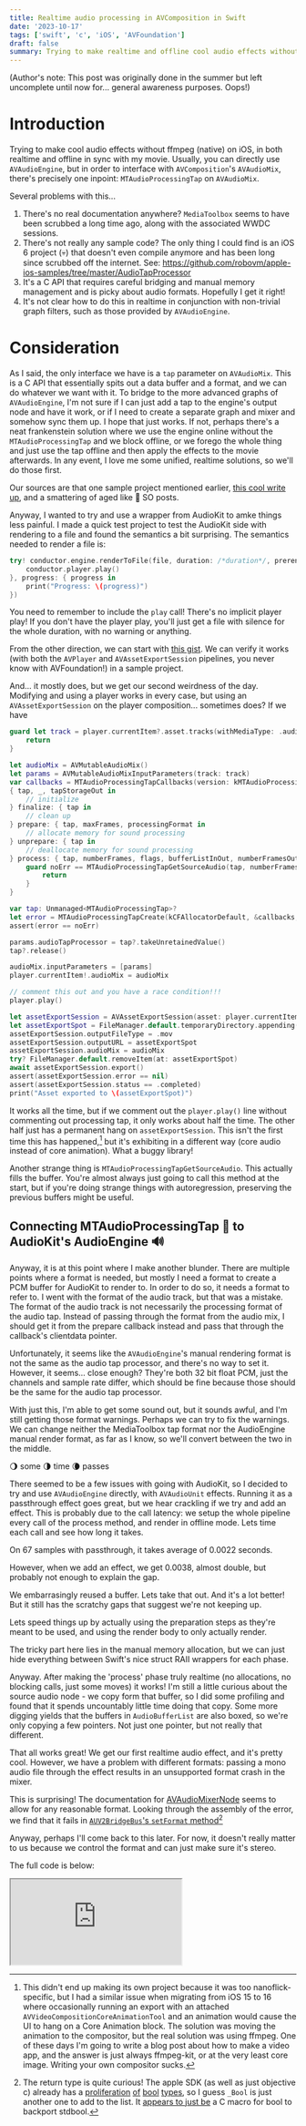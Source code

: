 ```yaml
---
title: Realtime audio processing in AVComposition in Swift
date: '2023-10-17'
tags: ['swift', 'c', 'iOS', 'AVFoundation']
draft: false
summary: Trying to make realtime and offline cool audio effects without ffmpeg on iOS. Did someone say undocumented C APIs? I wish they didn't!
---
```


(Author's note: This post was originally done in the summer but left uncomplete until now for... general awareness purposes. Oops!)

# Introduction

Trying to make cool audio effects without ffmpeg (native) on iOS, in both realtime and offline in sync with my movie.
Usually, you can directly use `AVAudioEngine`, but in order to interface with `AVComposition`'s `AVAudioMix`, there's precisely one inpoint: `MTAudioProcessingTap` on `AVAudioMix`.

Several problems with this...
1) There's no real documentation anywhere? `MediaToolbox` seems to have been scrubbed a long
time ago, along with the associated WWDC sessions.
2) There's not really any sample code? The only thing I could find is an iOS 6 project (💀)
that doesn't even compile anymore and has been long since scrubbed off the internet. See: https://github.com/robovm/apple-ios-samples/tree/master/AudioTapProcessor
3) It's a C API that requires careful bridging and manual memory management and is picky about audio formats.
Hopefully I get it right!
4) It's not clear how to do this in realtime in conjunction with non-trivial graph filters,
such as those provided by `AVAudioEngine`.

[^1]: This didn't end up making its own project because it was too nanoflick-specific,
but I had a similar issue when migrating from iOS 15 to 16 where occasionally running an export with an attached
`AVVideoCompositionCoreAnimationTool` and an animation would cause the UI to hang on a Core Animation block.
The solution was moving the animation to the compositor, but the real solution was using ffmpeg.
One of these days I'm going to write a blog post about how to make a video app, and the answer is just always ffmpeg-kit,
or at the very least core image.
Writing your own compositor sucks.

# Consideration

As I said, the only interface we have is a `tap` parameter on `AVAudioMix`.
This is a C API that essentially spits out a data buffer and a format, and we can do whatever we want with it.
To bridge to the more advanced graphs of `AVAudioEngine`,
I'm not sure if I can just add a tap to the engine's output node and have it work, or if I need to create a separate graph and
mixer and somehow sync them up. I hope that just works. If not, perhaps there's a neat frankenstein
solution where we use the engine online without the `MTAudioProcessingTap` and we block offline, or
we forego the whole thing and just use the tap offline and then apply the effects to the movie
afterwards. In any event, I love me some unified, realtime solutions, so we'll do those first.

Our sources are that one sample project mentioned earlier, [this cool write up](https://chritto.wordpress.com/2013/01/07/processing-avplayers-audio-with-mtaudioprocessingtap/),
and a smattering of aged like 🧀 SO posts.

Anyway, I wanted to try and use a wrapper from AudioKit to amke things less painful.
I made a quick test project to test the AudioKit side with rendering to a file and found the semantics a bit surprising.
The semantics needed to render a file is:
```swift
try! conductor.engine.renderToFile(file, duration: /*duration*/, prerender: {
    conductor.player.play()
}, progress: { progress in
    print("Progress: \(progress)")
})
```

You need to remember to include the `play` call! There's no implicit player play! If you don't have the player play, you'll just get a file with silence for the whole duration,
with no warning or anything.

From the other direction, we can start with [this gist](https://gist.github.com/Ridwy/025eb9318342cdd35fea1f412fde1067).
We can verify it works (with both the `AVPlayer` and `AVAssetExportSession` pipelines, you never know with AVFoundation!)
in a sample project.

And... it mostly does, but we get our second weirdness of the day. Modifying and using a player works in every case,
but using an `AVAssetExportSession` on the player composition... sometimes does?
If we have

```swift
guard let track = player.currentItem?.asset.tracks(withMediaType: .audio).first else {
    return
}

let audioMix = AVMutableAudioMix()
let params = AVMutableAudioMixInputParameters(track: track)
var callbacks = MTAudioProcessingTapCallbacks(version: kMTAudioProcessingTapCallbacksVersion_0, clientInfo: nil)
{ tap, _, tapStorageOut in
    // initialize
} finalize: { tap in
    // clean up
} prepare: { tap, maxFrames, processingFormat in
    // allocate memory for sound processing
} unprepare: { tap in
    // deallocate memory for sound processing
} process: { tap, numberFrames, flags, bufferListInOut, numberFramesOut, flagsOut in
    guard noErr == MTAudioProcessingTapGetSourceAudio(tap, numberFrames, bufferListInOut, flagsOut, nil, numberFramesOut) else {
        return
    }
}

var tap: Unmanaged<MTAudioProcessingTap>?
let error = MTAudioProcessingTapCreate(kCFAllocatorDefault, &callbacks, kMTAudioProcessingTapCreationFlag_PreEffects, &tap)
assert(error == noErr)

params.audioTapProcessor = tap?.takeUnretainedValue()
tap?.release()

audioMix.inputParameters = [params]
player.currentItem!.audioMix = audioMix

// comment this out and you have a race condition!!!
player.play()

let assetExportSession = AVAssetExportSession(asset: player.currentItem!.asset, presetName: AVAssetExportPresetHighestQuality)!
let assetExportSpot = FileManager.default.temporaryDirectory.appending(path: "exportBoy.mov")
assetExportSession.outputFileType = .mov
assetExportSession.outputURL = assetExportSpot
assetExportSession.audioMix = audioMix
try? FileManager.default.removeItem(at: assetExportSpot)
await assetExportSession.export()
assert(assetExportSession.error == nil)
assert(assetExportSession.status == .completed)
print("Asset exported to \(assetExportSpot)")
```

It works all the time, but if we comment out the `player.play()` line without
commenting out processing tap, it only works about half the time. The other half just has a permanent hang on
`assetExportSession`. This isn't the first time this has happened,[^1] but it's exhibiting in a different way
(core audio instead of core animation). What a buggy library!

Another strange thing is `MTAudioProcessingTapGetSourceAudio`.
This actually fills the buffer. You're almost always just going to call this method at the start, but if
you're doing strange things with autoregression, preserving the previous buffers might be useful.

## Connecting MTAudioProcessingTap 🚰 to AudioKit's AudioEngine 🔊
Anyway, it is at this point where I make another blunder.
There are multiple points where a format is needed, but mostly I need a format to create a PCM buffer for 
AudioKit to render to. In order to do so, it needs a format to refer to. I went with the format of the
audio track, but that was a mistake. The format of the audio track is not necessarily the processing format of the
audio tap. Instead of passing through the format from the audio mix, I should get it from the prepare callback instead
and pass that through the callback's clientdata pointer.

Unfortunately, it seems like the `AVAudioEngine`'s manual rendering format is not the same as the audio tap processor,
and there's no way to set it. However, it seems... close enough? They're both 32 bit float PCM,
just the channels and sample rate differ, which should be fine because those should be the same for the audio tap processor.

With just this, I'm able to get some sound out, but it sounds awful, and I'm still getting those format warnings.
Perhaps we can try to fix the warnings.
We can change neither the MediaToolbox tap format nor the AudioEngine manual render format, as far as I know,
so we'll convert between the two in the middle.

🌖 some 🌗 time 🌘 passes

There seemed to be a few issues with going with AudioKit, so I decided to try and use `AVAudioEngine` directly, with `AVAudioUnit` effects.
Running it as a passthrough effect goes great, but we hear crackling if we try and add an effect.
This is probably due to the call latency: we setup the whole pipeline every call of the process method, and render in offline mode.
Lets time each call and see how long it takes.

On 67 samples with passthrough, it takes average of 0.0022 seconds.

However, when we add an effect, we get 0.0038, almost double, but probably not enough to explain the gap.

We embarrasingly reused a buffer. Lets take that out.
And it's a lot better! But it still has the scratchy gaps that suggest we're not keeping up.

Lets speed things up by actually using the preparation steps as they're meant to be used, and using the
render body to only actually render.

The tricky part here lies in the manual memory allocation, but we can just hide everything between Swift's nice struct
RAII wrappers for each phase.

Anyway. After making the 'process' phase truly realtime (no allocations, no blocking calls, just some moves) it works!
I'm still a little curious about the source audio node - we copy form that buffer, so I did some profiling and found that
it spends uncountably little time doing that copy. Some more digging yields that the buffers in `AudioBufferList`
are also boxed, so we're only copying a few pointers. Not just one pointer, but not really that different.

That all works great! We get our first realtime audio effect, and it's pretty cool. However,
we have a problem with different formats: passing a mono audio file through the effect
results in an unsupported format crash in the mixer.

This is surprising! The documentation for [AVAudioMixerNode](https://developer.apple.com/documentation/avfaudio/avaudiomixernode)
seems to allow for any reasonable format. Looking through the assembly of the error, we find that it fails in 
[`AUV2BridgeBus`'s `setFormat` method](https://github.com/xybp888/iOS-Header/blob/master/13.0/PrivateFrameworks/AudioToolboxCore.framework/AUV2BridgeBus.h)[^2]

Anyway, perhaps I'll come back to this later. For now, it doesn't really matter to us because we control the format
and can just make sure it's stereo.

The full code is below:
<iframe className="w-full h-3/6 hover:h-screen" src="https://gist.github.com/JackYoustra/f919d0af61815c6c0de332bcbe428848.pibb"></iframe>

[^2]: The return type is quite curious! The apple SDK (as well as just objective c) already has a [proliferation](https://nshipster.com/bool/)
[of](https://developer.apple.com/documentation/opengles/gl_bool)
[bool](https://opensource.apple.com/source/cctools/cctools-384.1/include/mach-o/dyld.h)
[types](https://opensource.apple.com/source/CommonCrypto/CommonCrypto-36064/LocalTests/utilLib/cspwrap.h.auto.html),
so I guess `_Bool` is just another one to add to the list. It [appears to just be](https://stackoverflow.com/questions/8724349/difference-between-bool-and-bool-types-in-c) a C macro for bool to backport stdbool.